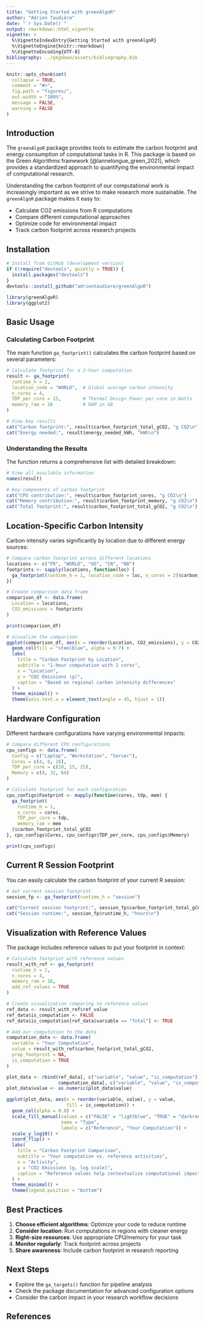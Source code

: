 ```yaml
---
title: "Getting Started with greenAlgoR"
author: "Adrien Taudière"
date: "`r Sys.Date()`"
output: rmarkdown::html_vignette
vignette: >
  %\VignetteIndexEntry{Getting Started with greenAlgoR}
  %\VignetteEngine{knitr::rmarkdown}
  %\VignetteEncoding{UTF-8}
bibliography: ../pkgdown/assets/bibliography.bib
---
```


```r
knitr::opts_chunk$set(
  collapse = TRUE,
  comment = "#>",
  fig.path = "figures/",
  out.width = "100%",
  message = FALSE,
  warning = FALSE
)
```

## Introduction

The `greenAlgoR` package provides tools to estimate the carbon footprint and energy consumption of computational tasks in R. This package is based on the Green Algorithms framework [@lannelongue_green_2021], which provides a standardized approach to quantifying the environmental impact of computational research.

Understanding the carbon footprint of our computational work is increasingly important as we strive to make research more sustainable. The `greenAlgoR` package makes it easy to:

- Calculate CO2 emissions from R computations
- Compare different computational approaches
- Optimize code for environmental impact
- Track carbon footprint across research projects

## Installation

```r
# Install from GitHub (development version)
if (!require("devtools", quietly = TRUE)) {
  install.packages("devtools")
}
devtools::install_github("adrientaudiere/greenAlgoR")
```

```r
library(greenAlgoR)
library(ggplot2)
```

## Basic Usage

### Calculating Carbon Footprint

The main function `ga_footprint()` calculates the carbon footprint based on several parameters:

```r
# Calculate footprint for a 2-hour computation
result <- ga_footprint(
  runtime_h = 2,
  location_code = "WORLD",  # Global average carbon intensity
  n_cores = 4,
  TDP_per_core = 15,        # Thermal Design Power per core in Watts
  memory_ram = 16           # RAM in GB
)

# View key results
cat("Carbon footprint:", result$carbon_footprint_total_gCO2, "g CO2\n")
cat("Energy needed:", result$energy_needed_kWh, "kWh\n")
```

### Understanding the Results

The function returns a comprehensive list with detailed breakdown:

```r
# View all available information
names(result)

# Key components of carbon footprint
cat("CPU contribution:", result$carbon_footprint_cores, "g CO2\n")
cat("Memory contribution:", result$carbon_footprint_memory, "g CO2\n")
cat("Total footprint:", result$carbon_footprint_total_gCO2, "g CO2\n")
```

## Location-Specific Carbon Intensity

Carbon intensity varies significantly by location due to different energy sources:

```r
# Compare carbon footprint across different locations
locations <- c("FR", "WORLD", "US", "CN", "NO")
footprints <- sapply(locations, function(loc) {
  ga_footprint(runtime_h = 1, location_code = loc, n_cores = 2)$carbon_footprint_total_gCO2
})

# Create comparison data frame
comparison_df <- data.frame(
  Location = locations,
  CO2_emissions = footprints
)

print(comparison_df)
```

```r
# Visualize the comparison
ggplot(comparison_df, aes(x = reorder(Location, CO2_emissions), y = CO2_emissions)) +
  geom_col(fill = "steelblue", alpha = 0.7) +
  labs(
    title = "Carbon Footprint by Location",
    subtitle = "1-hour computation with 2 cores",
    x = "Location",
    y = "CO2 Emissions (g)",
    caption = "Based on regional carbon intensity differences"
  ) +
  theme_minimal() +
  theme(axis.text.x = element_text(angle = 45, hjust = 1))
```

## Hardware Configuration

Different hardware configurations have varying environmental impacts:

```r
# Compare different CPU configurations
cpu_configs <- data.frame(
  Config = c("Laptop", "Workstation", "Server"),
  Cores = c(4, 8, 16),
  TDP_per_core = c(10, 15, 25),
  Memory = c(8, 32, 64)
)

# Calculate footprint for each configuration
cpu_configs$Footprint <- mapply(function(cores, tdp, mem) {
  ga_footprint(
    runtime_h = 1,
    n_cores = cores,
    TDP_per_core = tdp,
    memory_ram = mem
  )$carbon_footprint_total_gCO2
}, cpu_configs$Cores, cpu_configs$TDP_per_core, cpu_configs$Memory)

print(cpu_configs)
```

## Current R Session Footprint

You can easily calculate the carbon footprint of your current R session:

```r
# Get current session footprint
session_fp <- ga_footprint(runtime_h = "session")

cat("Current session footprint:", session_fp$carbon_footprint_total_gCO2, "g CO2\n")
cat("Session runtime:", session_fp$runtime_h, "hours\n")
```

## Visualization with Reference Values

The package includes reference values to put your footprint in context:

```r
# Calculate footprint with reference values
result_with_ref <- ga_footprint(
  runtime_h = 2,
  n_cores = 4,
  memory_ram = 16,
  add_ref_values = TRUE
)

# Create visualization comparing to reference values
ref_data <- result_with_ref$ref_value
ref_data$is_computation <- FALSE
ref_data$is_computation[ref_data$variable == "Total"] <- TRUE

# Add our computation to the data
computation_data <- data.frame(
  variable = "Your Computation",
  value = result_with_ref$carbon_footprint_total_gCO2,
  prop_footprint = NA,
  is_computation = TRUE
)

plot_data <- rbind(ref_data[, c("variable", "value", "is_computation")], 
                   computation_data[, c("variable", "value", "is_computation")])
plot_data$value <- as.numeric(plot_data$value)

ggplot(plot_data, aes(x = reorder(variable, value), y = value, 
                      fill = is_computation)) +
  geom_col(alpha = 0.8) +
  scale_fill_manual(values = c("FALSE" = "lightblue", "TRUE" = "darkred"), 
                    name = "Type",
                    labels = c("Reference", "Your Computation")) +
  scale_y_log10() +
  coord_flip() +
  labs(
    title = "Carbon Footprint Comparison",
    subtitle = "Your computation vs. reference activities",
    x = "Activity",
    y = "CO2 Emissions (g, log scale)",
    caption = "Reference values help contextualize computational impact"
  ) +
  theme_minimal() +
  theme(legend.position = "bottom")
```

## Best Practices

1. **Choose efficient algorithms**: Optimize your code to reduce runtime
2. **Consider location**: Run computations in regions with cleaner energy
3. **Right-size resources**: Use appropriate CPU/memory for your task
4. **Monitor regularly**: Track footprint across projects
5. **Share awareness**: Include carbon footprint in research reporting

## Next Steps

- Explore the `ga_targets()` function for pipeline analysis
- Check the package documentation for advanced configuration options
- Consider the carbon impact in your research workflow decisions

## References